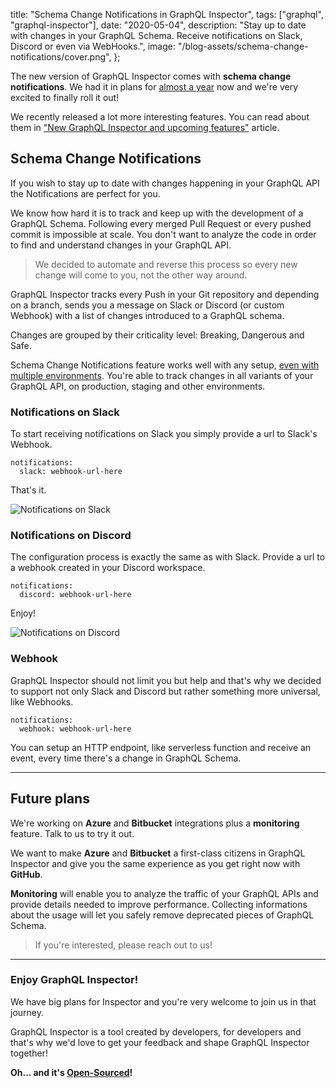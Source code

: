 
  title: "Schema Change Notifications in GraphQL Inspector",
  tags: ["graphql", "graphql-inspector"],
  date: "2020-05-04",
  description:
    "Stay up to date with changes in your GraphQL Schema. Receive notifications on Slack, Discord or even via WebHooks.",
  image: "/blog-assets/schema-change-notifications/cover.png",
};


The new version of GraphQL Inspector comes with **schema change notifications**. We had it in plans for [almost a year](https://github.com/kamilkisiela/graphql-inspector/issues/214) now and we're very excited to finally roll it out!

We recently released a lot more interesting features. You can read about them in ["New GraphQL Inspector and upcoming features"](https://medium.com/@kamilkisiela/new-graphql-inspector-dc6371a53a86) article.

## Schema Change Notifications

If you wish to stay up to date with changes happening in your GraphQL API the Notifications are perfect for you.

We know how hard it is to track and keep up with the development of a GraphQL Schema. Following every merged Pull Request or every pushed commit is impossible at scale. You don't want to analyze the code in order to find and understand changes in your GraphQL API.

> We decided to automate and reverse this process so every new change will come to you, not the other way around.

GraphQL Inspector tracks every Push in your Git repository and depending on a branch, sends you a message on Slack or Discord (or custom Webhook) with a list of changes introduced to a GraphQL schema.

Changes are grouped by their criticality level: Breaking, Dangerous and Safe.

Schema Change Notifications feature works well with any setup, [even with multiple environments](https://medium.com/@kamilkisiela/multiple-environments-and-endpoints-d378ba0b575a). You're able to track changes in all variants of your GraphQL API, on production, staging and other environments.

### Notifications on Slack

To start receiving notifications on Slack you simply provide a url to Slack's Webhook.

```
notifications:
  slack: webhook-url-here
```

That's it.

![Notifications on Slack](/blog-assets/schema-change-notifications/slack.png "Notifications on Slack")

### Notifications on Discord

The configuration process is exactly the same as with Slack. Provide a url to a webhook created in your Discord workspace.

```
notifications:
  discord: webhook-url-here
```

Enjoy!

![Notifications on Discord](/blog-assets/schema-change-notifications/discord.png "Notifications on Discord")

### Webhook

GraphQL Inspector should not limit you but help and that's why we decided to support not only Slack and Discord but rather something more universal, like Webhooks.

```
notifications:
  webhook: webhook-url-here
```

You can setup an HTTP endpoint, like serverless function and receive an event, every time there's a change in GraphQL Schema.

---

## Future plans

We're working on **Azure** and **Bitbucket** integrations plus a **monitoring** feature. Talk to us to try it out.

We want to make **Azure** and **Bitbucket** a first-class citizens in GraphQL Inspector and give you the same experience as you get right now with **GitHub**.

**Monitoring** will enable you to analyze the traffic of your GraphQL APIs and provide details needed to improve performance. Collecting informations about the usage will let you safely remove deprecated pieces of GraphQL Schema.

> If you're interested, please reach out to us!

---

### Enjoy GraphQL Inspector!

We have big plans for Inspector and you're very welcome to join us in that journey.

GraphQL Inspector is a tool created by developers, for developers and that's why we'd love to get your feedback and shape GraphQL Inspector together!

**Oh… and it's [Open-Sourced](https://github.com/kamilkisiela/graphql-inspector)!**